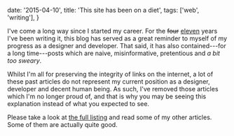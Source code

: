   date: '2015-04-10',
  title: 'This site has been on a diet',
  tags: ['web', 'writing'],
}

I've come a long way since I started my career. For the <del>four</del> <ins>eleven</ins> years I've been writing it, this blog has served as a great reminder to myself of my progress as a designer and developer. That said, it has also contained---for a long time---posts which are naive, misinformative, pretentious and _a bit too sweary_.

Whilst I'm all for preserving the integrity of links on the internet, a lot of these past articles do not represent my current position as a designer, developer and decent human being. As such, I've removed those articles which I'm no longer proud of, and that is why you may be seeing this explanation instead of what you expected to see.

Please take a look at [the full listing](/writing) and read some of my other articles. Some of them are actually quite good.
